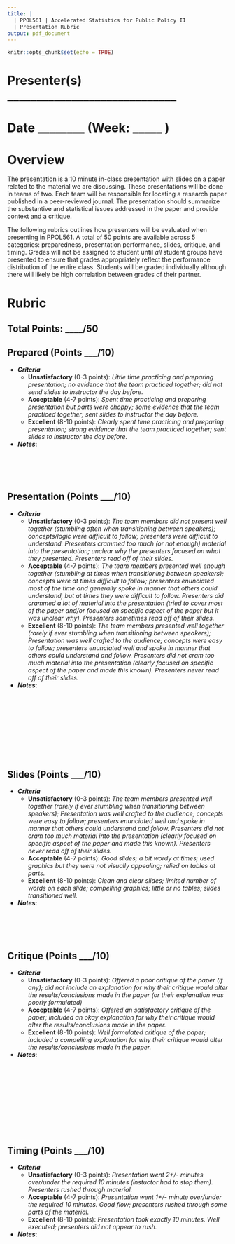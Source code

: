 ```yaml
---
title: | 
  | PPOL561 | Accelerated Statistics for Public Policy II
  | Presentation Rubric
output: pdf_document
---
```


```r
knitr::opts_chunk$set(echo = TRUE)
```
# Presenter(s) _____________________________
# Date ________ (Week: _____ )

# Overview

The presentation is a 10 minute in-class presentation with slides on a paper related to the material we are discussing. These presentations will be done in teams of two. Each team will be responsible for locating a research paper published in a peer-reviewed journal. The presentation should summarize the substantive and statistical issues addressed in the paper and provide context and a critique. 

The following rubrics outlines how presenters will be evaluated when presenting in PPOL561. A total of 50 points are available across 5 categories: preparedness, presentation performance, slides, critique, and timing. Grades will not be assigned to student until _all_ student groups have presented to ensure that grades appropriately reflect the performance distribution of the entire class. Students will be graded individually although there will likely be high correlation between grades of their partner. 

# Rubric

## Total Points: ____/50

## Prepared (Points ___/10)

  - **_Criteria_**
    + **Unsatisfactory** (0-3 points): _Little time practicing and preparing presentation; no evidence that the team practiced together; did not send slides to instructor the day before._
    + **Acceptable** (4-7 points): _Spent time practicing and preparing presentation but parts were choppy; some evidence that the team practiced together; sent slides to instructor the day before._
    + **Excellent** (8-10 points): _Clearly spent time practicing and preparing presentation; strong evidence that the team practiced together; sent slides to instructor the day before._
  - **_Notes_**:
```
  
  
  
  
```
\pagebreak

## Presentation (Points ___/10)

  - **_Criteria_**
    + **Unsatisfactory** (0-3 points): _The team members did not  present well together (stumbling often when transitioning between speakers); concepts/logic were difficult to follow; presenters were difficult to understand. Presenters crammed too much (or not enough) material into the presentation; unclear why the presenters focused on what they presented. Presenters read off of their slides._
    + **Acceptable** (4-7 points): _The team members presented well enough together (stumbling at times when transitioning between speakers); concepts were at times difficult to follow; presenters enunciated most of the time and generally spoke in manner that others could understand, but at times they were difficult to follow. Presenters did crammed a lot of material into the presentation (tried to cover most of the paper and/or focused on specific aspect of the paper but it was unclear why). Presenters sometimes read off of their slides._
    + **Excellent** (8-10 points): _The team members presented well together (rarely if ever stumbling when transitioning between speakers); Presentation was well crafted to the audience;  concepts were easy to follow; presenters enunciated well and spoke in manner that others could understand and follow. Presenters did not cram too much material into the presentation (clearly focused on specific aspect of the paper and made this known). Presenters never read off of their slides._
  - **_Notes_**:
```
  
  
  
  
  
  
  
  
  
  
```

## Slides (Points ___/10)

  - **_Criteria_**
    + **Unsatisfactory** (0-3 points): _The team members presented well together (rarely if ever stumbling when transitioning between speakers); Presentation was well crafted to the audience;  concepts were easy to follow; presenters enunciated well and spoke in manner that others could understand and follow. Presenters did not cram too much material into the presentation (clearly focused on specific aspect of the paper and made this known). Presenters never read off of their slides._
    + **Acceptable** (4-7 points): _Good slides; a bit wordy at times; used graphics but they were not visually appealing; relied on tables at parts._
    + **Excellent** (8-10 points): _Clean and clear slides; limited number of words on each slide; compelling graphics; little or no tables; slides transitioned well._
  - **_Notes_**:
```
  
  
  
  
```
  
\pagebreak

## Critique (Points ___/10)

  - **_Criteria_**
    + **Unsatisfactory** (0-3 points): _Offered a poor critique of the paper (if any); did not include an explanation for why their critique would alter the results/conclusions made in the paper (or their explanation was poorly formulated)_
    + **Acceptable** (4-7 points): _Offered an satisfactory critique of the paper; included an okay explanation for why their critique would alter the results/conclusions made in the paper._
    + **Excellent** (8-10 points): _Well formulated critique of the paper; included a compelling explanation for why their critique would alter the results/conclusions made in the paper._
  - **_Notes_**:
```
  
  
  
  
  
  
  
  
  
  
  
```
  

## Timing (Points ___/10)

  - **_Criteria_**
    + **Unsatisfactory** (0-3 points): _Presentation went 2+/- minutes over/under the required 10 minutes (instuctor had to stop them). Presenters rushed through material._
    + **Acceptable** (4-7 points): _Presentation went 1+/- minute over/under the required 10 minutes. Good flow; presenters rushed through some parts of the material._
    + **Excellent** (8-10 points): _Presentation took exactly 10 minutes. Well executed; presenters did not appear to rush._
  - **_Notes_**:
```
  
  
  
  
  
  

```